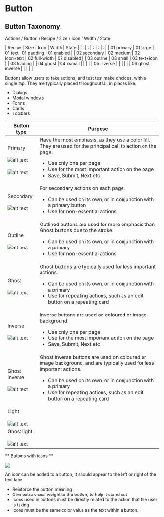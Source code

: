 <Meta title="Components/Button/Documentation"/>

# Button

## Button Taxonomy:
Actions / Button / Recipe / Size / Icon / Width / State

| Recipe | Size | Icon | Width | State |
| : | : | : | : | : |
| 01 primary | 01 large | 01 text | 01 padding | 01 enabled |
| 02 secondary | 02 medium | 02 icon+text | 02 full-width | 02 disabled |
| 03 outline | 03 small | 03 text+icon | | 03 loading |
| 04 ghost | 04 xsmall | | | |
| 05 inverse | | | | |
| 06 ghost inverse | | | | |

Buttons allow users to take actions, and test test make choices, with a single tap. They are typically placed throughout UI, in places like:

* Dialogs
* Modal windows
* Forms
* Cards
* Toolbars


| Button type | Purpose |
| ----------- | ------- |
| Primary<br/><br/>![alt text](/components/button/primary-button-tbc.png "Primary button")<br/><br/>![alt text](/components/button/primary-button-alt-tbc.png "Primary button alternative") | Have the most emphasis, as they use a color fill. They are used for the principal call to action on the page. <ul><li>Use only one per page</li><li>Use for the most important action on the page</li><li>Save, Submit, Next etc</li></ul> |
| Secondary<br/><br/>![alt text](/components/button/secondary-button-tbc.png "Secondary button") | For secondary actions on each page. <ul><li>Can be used on its own, or in conjunction with a primary button</li><li>Use for non-essential actions</li></ul> |
| Outline<br/><br/>![alt text](/components/button/outline-button-tbc.png "Outline button") | Outlined buttons are used for more emphasis than Ghost buttons due to the stroke. <ul><li>Can be used on its own, or in conjunction with a primary</li><li>Use for non-essential actions</li></ul> |
| Ghost<br/><br/>![alt text](/components/button/ghost-button-tbc.png "Ghost button") | Ghost buttons are typically used for less important actions. <ul><li>Can be used on its own, or in conjunction with a primary</li><li>Use for repeating actions, such as an edit button on a repeating card</li></ul> |
| Inverse<br/><br/>![alt text](/components/button/inverse-button-tbc.png "Inverse button") | Inverse buttons are used on coloured or image background.<ul><li>Use only one per page</li><li>Use for the most important action on the page</li><li>Save, Submit, Next etc</li></ul> |
| Ghost inverse<br/><br/>![alt text](/components/button/ghost-inverse-button-tbc.png "Ghost Inverse button") | Ghost inverse buttons are used on coloured or image background, and are typically used for less important actions.<ul><li>Can be used on its own, or in conjunction with a primary</li><li>Use for repeating actions, such as an edit button on a repeating card</li></ul> |
| Light<br/><br/>![alt text](/components/button/light-button-tbc.png "Light button") |  |
| Ghost light<br/><br/>![alt text](/components/button/ghost-light-button-tbc.png "Ghost Light button") |  |

** Buttons with icons **

![](/components/button/buttons-with-icons-tbc.png)

An icon can be added to a button, it should appear to the left or right of the text labe
* Reinforce the button meaning
* Give extra visual weight to the button, to help it stand out
* Icons used in buttons must be directly related to the action that the user is taking.
* Icons must be the same color value as the text within a button.



